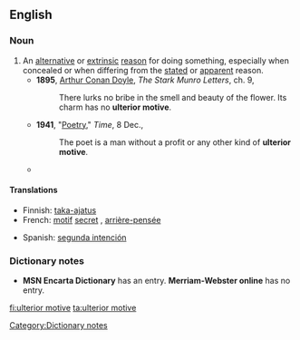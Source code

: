 ==English==

===Noun===
{{en-noun|sg=[[ulterior]] [[motive]]}}

# An [[alternative]] or [[extrinsic]] [[reason]] for doing something, especially when concealed or when differing from the [[stated]] or [[apparent]] reason.
#* '''1895''', [[w:Arthur_Conan_Doyle|Arthur Conan Doyle]], ''The Stark Munro Letters'', ch. 9,
#*: There lurks no bribe in the smell and beauty of the flower. Its charm has no '''ulterior motive'''.
#* '''1941''', "[http://www.time.com/time/magazine/article/0,9171,849702,00.html Poetry]," ''Time'', 8 Dec.,
#*: The poet is a man without a profit or any other kind of '''ulterior motive'''.
#* {{quote-book
|year=2006
|author=Philip Sington
|title=Zoia's Gold
|url=http://books.google.ca/books?id=CtaFbUVPFikC&dq=Zoia%27s+Gold
|isbn=0743291107
|page=197
|publisher=Scribner
|passage=I have an '''ulterior motive''', of course. I want a progress report on the catalog. You've been so mysterious about the whole thing, people are starting to talk.}}

====Translations====
{{trans-top|alternative or hidden reason}}
* Finnish: [[taka-ajatus]]
* French: [[motif]] [[secret]] {{m}}, [[arrière-pensée]] {{f}}
{{trans-mid}}
* Spanish: [[segunda intención]] {{f}}
{{trans-bottom}}

===Dictionary notes===
* '''MSN Encarta Dictionary''' has an entry. '''Merriam-Webster online''' has no entry.

[[Category:Dictionary notes]]

[[fi:ulterior motive]]
[[ta:ulterior motive]]